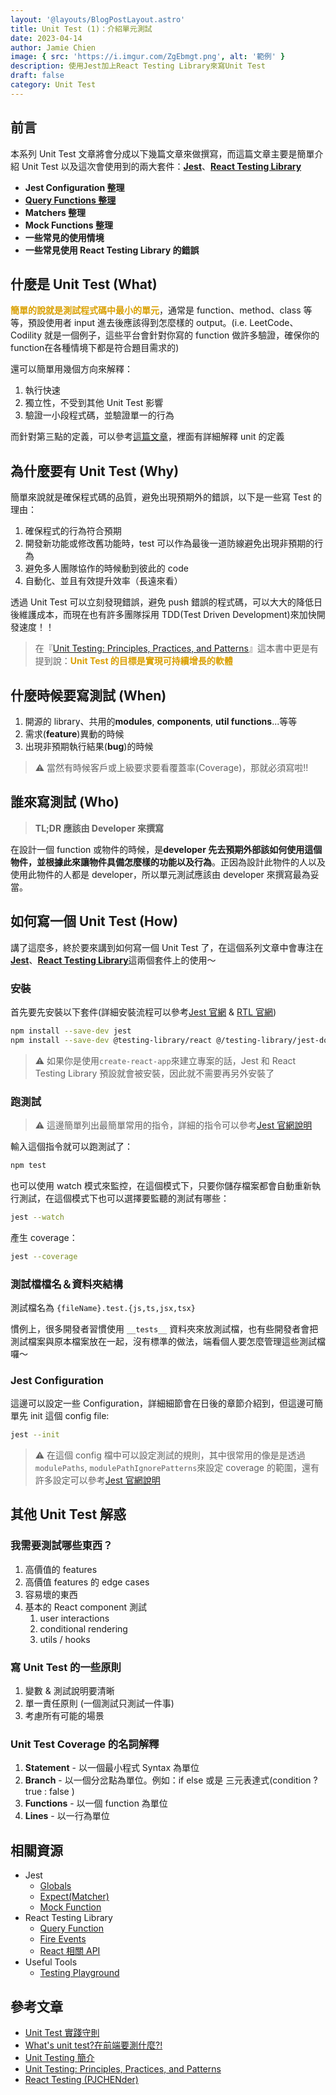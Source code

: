 ```yaml
---
layout: '@layouts/BlogPostLayout.astro'
title: Unit Test (1)：介紹單元測試
date: 2023-04-14
author: Jamie Chien
image: { src: 'https://i.imgur.com/ZgEbmgt.png', alt: '範例' }
description: 使用Jest加上React Testing Library來寫Unit Test
draft: false
category: Unit Test
---
```



## 前言

本系列 Unit Test 文章將會分成以下幾篇文章來做撰寫，而這篇文章主要是簡單介紹 Unit Test 以及這次會使用到的兩大套件：[**Jest**](https://jestjs.io/)、[**React Testing Library**](https://testing-library.com/docs/react-testing-library/intro/)

- **Jest Configuration 整理**
- [**Query Functions 整理**](./UnitTest_QueryFunctions)
- **Matchers 整理**
- **Mock Functions 整理**
- **一些常見的使用情境**
- **一些常見使用 React Testing Library 的錯誤**

## 什麼是 Unit Test (What)

<strong style="color:#DAA001">簡單的說就是測試程式碼中最小的單元</strong>，通常是
function、method、class 等等，預設使用者 input 進去後應該得到怎麼樣的 output。(i.e.
LeetCode、Codility 就是一個例子，這些平台會針對你寫的 function 做許多驗證，確保你的
function在各種情境下都是符合題目需求的)

還可以簡單用幾個方向來解釋：

1. 執行快速
2. 獨立性，不受到其他 Unit Test 影響
3. 驗證一小段程式碼，並驗證單一的行為

而針對第三點的定義，可以參考[這篇文章](https://yu-jack.github.io/2020/09/14/unit-test-best-practice-part-1/)，裡面有詳細解釋 unit 的定義

## 為什麼要有 Unit Test (Why)

簡單來說就是確保程式碼的品質，避免出現預期外的錯誤，以下是一些寫 Test 的理由：

1. 確保程式的行為符合預期
2. 開發新功能或修改舊功能時，test 可以作為最後一道防線避免出現非預期的行為
3. 避免多人團隊協作的時候動到彼此的 code
4. 自動化、並且有效提升效率（長遠來看）

透過 Unit Test 可以立刻發現錯誤，避免 push 錯誤的程式碼，可以大大的降低日後維護成本，而現在也有許多團隊採用 TDD(Test Driven Development)來加快開發速度！！

> 在『[Unit Testing: Principles, Practices, and Patterns](<https://sd.blackball.lv/library/unit_testing_(2020).pdf>)』這本書中更是有提到說：<strong style="color:#DAA001">Unit Test 的目標是實現可持續增長的軟體</strong>

## 什麼時候要寫測試 (When)

1. 開源的 library、共用的**modules**, **components**, **util functions**...等等
2. 需求(**feature**)異動的時候
3. 出現非預期執行結果(**bug**)的時候

> ⚠️ 當然有時候客戶或上級要求要看覆蓋率(Coverage)，那就必須寫啦!!

## 誰來寫測試 (Who)

> **TL;DR 應該由 Developer 來撰寫**

在設計一個 function 或物件的時候，是**developer 先去預期外部該如何使用這個物件，並根據此來讓物件具備怎麼樣的功能以及行為**。正因為設計此物件的人以及使用此物件的人都是 developer，所以單元測試應該由 developer 來撰寫最為妥當。

## 如何寫一個 Unit Test (How)

講了這麼多，終於要來講到如何寫一個 Unit Test 了，在這個系列文章中會專注在[**Jest**](https://jestjs.io/)、[**React Testing Library**](https://testing-library.com/docs/react-testing-library/intro/)這兩個套件上的使用～

### 安裝

首先要先安裝以下套件(詳細安裝流程可以參考[Jest 官網](https://jestjs.io/docs/getting-started) & [RTL 官網](https://testing-library.com/docs/react-testing-library/intro/))

```bash
npm install --save-dev jest
npm install --save-dev @testing-library/react @/testing-library/jest-dom
```

> ⚠️ 如果你是使用`create-react-app`來建立專案的話，Jest 和 React Testing Library 預設就會被安裝，因此就不需要再另外安裝了

### 跑測試

> ⚠️ 這邊簡單列出最簡單常用的指令，詳細的指令可以參考[Jest 官網說明](https://jestjs.io/docs/cli)

輸入這個指令就可以跑測試了：

```bash
npm test
```

也可以使用 watch 模式來監控，在這個模式下，只要你儲存檔案都會自動重新執行測試，在這個模式下也可以選擇要監聽的測試有哪些：

```bash
jest --watch
```

產生 coverage：

```bash
jest --coverage
```

### 測試檔檔名＆資料夾結構

測試檔名為 `{fileName}.test.{js,ts,jsx,tsx}`

慣例上，很多開發者習慣使用 `__tests__` 資料夾來放測試檔，也有些開發者會把測試檔案與原本檔案放在一起，沒有標準的做法，端看個人要怎麼管理這些測試檔囉～

### Jest Configuration

這邊可以設定一些 Configuration，詳細細節會在日後的章節介紹到，但這邊可簡單先 init 這個 config file:

```bash
jest --init
```

> ⚠️ 在這個 config 檔中可以設定測試的規則，其中很常用的像是是透過 `modulePaths`, `modulePathIgnorePatterns`來設定 coverage 的範圍，還有許多設定可以參考[Jest 官網說明](https://jestjs.io/docs/configuration)

## 其他 Unit Test 解惑

### 我需要測試哪些東西？

1. 高價值的 features
2. 高價值 features 的 edge cases
3. 容易壞的東西
4. 基本的 React component 測試
   1. user interactions
   2. conditional rendering
   3. utils / hooks

### 寫 Unit Test 的一些原則

1. 變數 & 測試說明要清晰
2. 單一責任原則 (一個測試只測試一件事)
3. 考慮所有可能的場景

### Unit Test Coverage 的名詞解釋

1. **Statement** - 以一個最小程式 Syntax 為單位
2. **Branch** - 以一個分岔點為單位。例如：if else 或是 三元表達式(condition ? true : false )
3. **Functions** - 以一個 function 為單位
4. **Lines** - 以一行為單位

## 相關資源

- Jest
  - [Globals](https://jestjs.io/docs/api)
  - [Expect(Matcher)](https://jestjs.io/docs/expect)
  - [Mock Function](https://jestjs.io/docs/mock-function-api)
- React Testing Library
  - [Query Function](https://testing-library.com/docs/queries/about)
  - [Fire Events](https://testing-library.com/docs/dom-testing-library/api-events)
  - [React 相關 API](https://testing-library.com/docs/react-testing-library/api)
- Useful Tools
  - [Testing Playground](https://testing-playground.com/)

## 參考文章

- [Unit Test 實踐守則](https://yu-jack.github.io/2020/09/14/unit-test-best-practice-part-1/)
- [What's unit test?在前端要測什麼?!](https://hsien-w-wei.medium.com/ut-whats-unit-test-%E5%9C%A8%E5%89%8D%E7%AB%AF%E6%98%AF%E8%A6%81%E6%B8%AC%E4%BB%80%E9%BA%BC-a11efc529204)
- [Unit Testing 簡介](https://ithelp.ithome.com.tw/articles/10102264)
- [Unit Testing: Principles, Practices, and Patterns](<https://sd.blackball.lv/library/unit_testing_(2020).pdf>)
- [React Testing (PJCHENder)](https://pjchender.dev/react/note-react-testing/)
